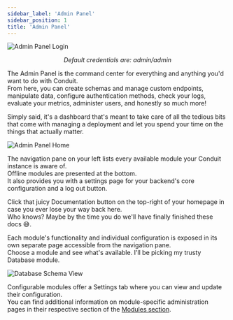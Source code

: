 ```yaml
---
sidebar_label: 'Admin Panel'
sidebar_position: 1
title: 'Admin Panel'
---
```


![Admin Panel Login](/v0.15/ui/login.png)

<p align="center"><em>Default credentials are: admin/admin</em></p>

The Admin Panel is the command center for everything and anything you'd want to do with Conduit.<br />
From here, you can create schemas and manage custom endpoints, manipulate data, configure authentication methods,
check your logs, evaluate your metrics, administer users, and honestly so much more!

Simply said, it's a dashboard that's meant to take care of all the tedious bits that come with managing a deployment
and let you spend your time on the things that actually matter.

![Admin Panel Home](/v0.15/ui/home.png)

The navigation pane on your left lists every available module your Conduit instance is aware of.<br />
Offline modules are presented at the bottom.<br />
It also provides you with a settings page for your backend's core configuration and a log out button.

Click that juicy Documentation button on the top-right of your homepage in case you ever lose your way back here.<br />
Who knows? Maybe by the time you do we'll have finally finished these docs 😅.

Each module's functionality and individual configuration is exposed in its own separate page accessible from the navigation pane.<br />
Choose a module and see what's available. I'll be picking my trusty Database module.

![Database Schema View](/v0.15/modules/database/admin/schema_list_view.png)

Configurable modules offer a Settings tab where you can view and update their configuration.<br />
You can find additional information on module-specific administration pages in their respective section of the [Modules section](../modules/).
